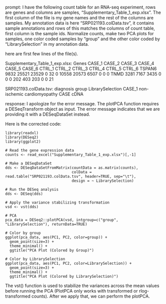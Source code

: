 prompt:
I have the following count table for an RNA-seq experiment, rows are genes and columns are samples, "Supplementary_Table_1_exp.xlsx". The first column of the file is my gene names and the rest of the columns are samples. My annotation data is here  "SRP021193.colData.tsv", it contains sample annotations and rows of this matches the columns of count table, first column is the sample ids. Normalize counts, make two PCA plots for samples, one color coded samples by "group" and the other color coded by "LibrarySelection" in my annotation data.

here are first few lines of the file(s).

Supplementary_Table_1_exp.xlsx:
Genes	CASE_1	CASE_2	CASE_3	CASE_4	CASE_5	CASE_6	CTRL_1	CTRL_2	CTRL_3	CTRL_4	CTRL_5	CTRL_6
TSPAN6	9832	25521	23529	0	32	0	10558	20573	6507	0	0	 0
TNMD	3281	 7167	 3435	0	 0	0	  202	  403	 203	0	0	21


SRP021193.colData.tsv:
	diagnosis	group	LibrarySelection
CASE_1	non-ischemic cardiomyopathy	CASE	cDNA


response:
I apologize for the error message. The plotPCA function requires a DESeqTransform object as input. The error message indicates that we are providing it with a DESeqDataSet instead.

Here is the corrected code:

```
library(readxl)
library(DESeq2)
library(ggplot2)

# Read the gene expression data
counts <- read_excel("Supplementary_Table_1_exp.xlsx")[,-1]

# Make a DESeqDataSet
dds <- DESeqDataSetFromMatrix(countData = as.matrix(counts), 
                              colData = read.table("SRP021193.colData.tsv", header=TRUE, sep="\t"), 
                              design = ~ LibrarySelection)

# Run the DESeq analysis
dds <- DESeq(dds)

# Apply the variance stabilizing transformation
vsd <- vst(dds)

# PCA
pca_data = DESeq2::plotPCA(vsd, intgroup=c("group", "LibrarySelection"), returnData=TRUE)

# Color by group
ggplot(pca_data, aes(PC1, PC2, color=group)) +
  geom_point(size=3) +
  theme_minimal() +
  ggtitle("PCA Plot (Colored by Group)")

# Color by LibrarySelection
ggplot(pca_data, aes(PC1, PC2, color=LibrarySelection)) +
  geom_point(size=3) +
  theme_minimal() +
  ggtitle("PCA Plot (Colored by LibrarySelection)")
```
The vst() function is used to stabilize the variances across the mean values before running the PCA (PlotPCA only works with transformed or rlog-transformed counts). After we apply that, we can perform the plotPCA.
